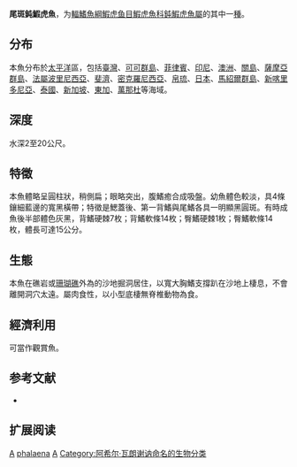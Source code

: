 {{Speciesbox 
| status = NE
| status_system = IUCN3.1
| image = Amblygobius phalaena.jpg
| image_width = 250px
| taxon = Amblygobius phalaena
| authority =  [[Achille_Valenciennes|Valenciennes]], 1837
| synonyms = *''Amblygobius phaelena''<br /><small>Valenciennes, 1837</small>
*''Amblygobius phalaene''<br /><small>Valenciennes, 1837</small>
*''Gobius annulatus''<br /><small>De Vis, 1884</small>
*''Gobius phalaena''<br /><small>Valenciennes, 1837</small>
}}

'''尾斑鈍鰕虎魚'''，为[[輻鰭魚綱|輻鰭魚綱]][[鰕虎鱼目|鰕虎鱼目]][[鰕虎魚科|鰕虎魚科]][[鈍鰕虎魚屬|鈍鰕虎魚屬]]的其中一[[種|種]]。

==分布==
本魚分布於[[太平洋|太平洋]]區，包括[[臺灣|臺灣]]、[[可可群島|可可群島]]、[[菲律賓|菲律賓]]、[[印尼|印尼]]、[[澳洲|澳洲]]、[[關島|關島]]、[[薩摩亞群島|薩摩亞群島]]、[[法屬波里尼西亞|法屬波里尼西亞]]、[[斐濟|斐濟]]、[[密克羅尼西亞|密克羅尼西亞]]、[[帛琉|帛琉]]、[[日本|日本]]、[[馬紹爾群島|馬紹爾群島]]、[[新喀里多尼亞|新喀里多尼亞]]、[[泰國|泰國]]、[[新加坡|新加坡]]、[[東加|東加]]、[[萬那杜|萬那杜]]等海域。

==深度==
水深2至20公尺。

==特徵==
本魚體略呈圓柱狀，稍側扁；眼略突出，腹鰭癒合成吸盤。幼魚體色較淡，具4條鑲細藍邊的寬黑橫帶；特徵是鰓蓋後、第一背鰭與尾鰭各具一明顯黑圓斑。有時成魚後半部體色灰黑，背鰭硬棘7枚；背鰭軟條14枚；臀鰭硬棘1枚；臀鰭軟條14枚，體長可達15公分。

==生態==
本魚在礁岩或[[珊瑚礁|珊瑚礁]]外為的沙地掘洞居住，以寬大胸鰭支撐趴在沙地上棲息，不會離開洞穴太遠。屬肉食性，以小型底棲無脊椎動物為食。

==經濟利用==
可當作觀賞魚。

== 参考文献 ==
*{{FishBase_species|genus=Amblygobius|species=phalaena|year=2011|month=12}}

== 扩展阅读 ==
{{refbegin}}
{{wikispecies-inline|Amblygobius phalaena|尾斑鈍鰕虎魚}}
{{refend}}
{{Taxonbar|from=Q902217}}

[[Category:觀賞魚|A]]
[[Category:鈍鰕虎魚屬|phalaena]]
[[Category:1837年描述的魚類|A]]
[[Category:阿希尔·瓦朗谢讷命名的生物分类|Category:阿希尔·瓦朗谢讷命名的生物分类]]